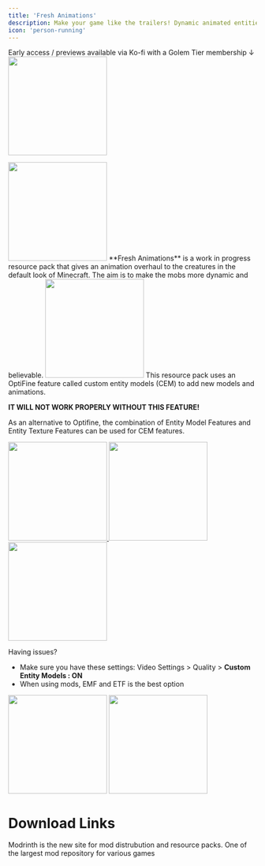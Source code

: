 ```yaml
---
title: 'Fresh Animations'
description: Make your game like the trailers! Dynamic animated entities to freshen your Minecraft experience.
icon: 'person-running'
---
```


Early access / previews available via Ko-fi with a Golem Tier membership ↓ 
<a href="https://ko-fi.com/freshlx/tiers" target="_blank">
  <img height="200" noZoom src="/images/fa-early.png" />
</a>

<img height="200" noZoom src="/images/fa-lgo.png" />
**Fresh Animations** is a work in progress resource pack that gives an animation overhaul to the creatures in the default look of Minecraft. The aim is to make the mobs more dynamic and believable.

<img height="200" noZoom src="/images/fa-optifine.png" />
This resource pack uses an OptiFine feature called custom entity models (CEM) to add new models and animations.

<Warning>**IT WILL NOT WORK PROPERLY WITHOUT THIS FEATURE!**</Warning>

As an alternative to Optifine, the combination of Entity Model Features and Entity Texture Features can be used for CEM features.

<a href="https://optifine.net/downloads" target="_blank">
  <img height="200" noZoom src="/images/fa-optifinedownload.png" />
</a>
<a href="https://modrinth.com/mod/entitytexturefeatures" target="_blank">
  <img height="200" noZoom src="/images/fa-etf.png" />
</a>
<a href="https://modrinth.com/mod/entity-model-features" target="_blank">
  <img height="200" noZoom src="/images/fa-emf.png" />
</a>

Having issues?
 - Make sure you have these settings: Video Settings > Quality > **Custom  Entity Models : ON**
 - When using mods, EMF and ETF is the best option

<img height="200" noZoom src="/images/fa-reanimated.png" />
<Accordion title="Animated mobs Graphic:">
  <img height="200" noZoom src="/images/fa-animatedmobs.png" />
</Accordion>

# Download Links

<CardGroup cols={2}>
  <Card 
    title="Modrinth Download Link"
    icon= "download"
    href="https://modrinth.com/resourcepack/fresh-animations"
  >
    Modrinth is the new site for mod distrubution and resource packs.
  </Card>
  <Card
    title="Curseforge Download Link"
    icon="download"
    href="https://www.curseforge.com/minecraft/texture-packs/fresh-animations"
  >
    One of the largest mod repository for various games
  </Card>
</CardGroup>